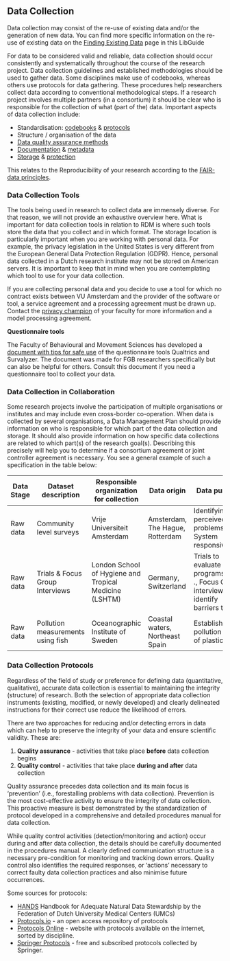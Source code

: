 ## Data Collection

Data collection may consist of the re-use of existing data and/or the generation of new data. You can find more specific information on the re-use of existing data on the [Finding Existing Data](http://libguides.vu.nl/researchdata/finding-existing-data) page in this LibGuide

For data to be considered valid and reliable, data collection should occur consistently and systematically throughout the course of the research project. Data collection guidelines and established methodologies should be used to gather data. Some disciplines make use of codebooks, whereas others use protocols for data gathering. These procedures help researchers collect data according to conventional methodological steps. If a research project involves multiple partners (in a consortium) it should be clear who is responsible for the collection of what (part of the) data. Important aspects of data collection include:

*   Standardisation: [codebooks](https://libguides.vu.nl/rdm/codebooks) & [protocols](https://libguides.vu.nl/rdm/data-collection#s-lg-box-wrapper-17896154)
*   Structure / organisation of the data
*   [Data quality assurance methods](https://libguides.vu.nl/rdm/data-processing)
*   [Documentation](http://libguides.vu.nl/rdm/data-documentation) & [metadata](http://libguides.vu.nl/rdm/metadata)
*   [Storage](http://libguides.vu.nl/rdm/data-storage) & [protection](http://libguides.vu.nl/rdm/data-protection)

This relates to the Reproducibility of your research according to the [FAIR-data principles](//libguides.vu.nl/rdm/overview#s-lg-box-wrapper-17896126).

### Data Collection Tools

The tools being used in research to collect data are immensely diverse. For that reason, we will not provide an exhaustive overview here. What is important for data collection tools in relation to RDM is where such tools store the data that you collect and in which format. The storage location is particularly important when you are working with personal data. For example, the privacy legislation in the United States is very different from the European General Data Protection Regulation (GDPR). Hence, personal data collected in a Dutch research institute may not be stored on American servers. It is important to keep that in mind when you are contemplating which tool to use for your data collection.

If you are collecting personal data and you decide to use a tool for which no contract exists between VU Amsterdam and the provider of the software or tool, a service agreement and a processing agreement must be drawn up. Contact the [](https://vu.nl/en/about-vu/more-about/off-campus-access)[privacy champion](https://vu.nl/en/employee/privacy-and-information-security/privacy-champions-information) of your faculty for more information and a model processing agreement.

**Questionnaire tools**

The Faculty of Behavioural and Movement Sciences has developed a [document with tips for safe use](https://fgb-rdm.nl/Images/Secure_Use_of_Questionnaire_Tools.pdf) of the questionnaire tools Qualtrics and Survalyzer. The document was made for FGB researchers specifically but can also be helpful for others. Consult this document if you need a questionnaire tool to collect your data.


### Data Collection in Collaboration

Some research projects involve the participation of multiple organisations or institutes and may include even cross-border co-operation. When data is collected by several organisations, a Data Management Plan should provide information on who is responsible for which part of the data collection and storage. It should also provide information on how specific data collections are related to which part(s) of the research goal(s). Describing this precisely will help you to determine if a consortium agreement or joint controller agreement is necessary. You see a general example of such a specification in the table below:

| Data Stage | Dataset description                 | Responsible organization for collection                | Data origin                     | Data purpose                                                                               |
|------------|-------------------------------------|--------------------------------------------------------|---------------------------------|--------------------------------------------------------------------------------------------|
| Raw data   | Community level surveys             | Vrije Universiteit Amsterdam                           | Amsterdam, The Hague, Rotterdam | Identifying perceived problems, System responsiveness                                      |
| Raw data   | Trials &amp; Focus Group Interviews | London School of Hygiene and Tropical Medicine (LSHTM) | Germany, Switzerland            | Trials to evaluate programs on . . ., Focus Group interviews to identify barriers to . . . |
| Raw data   | Pollution measurements using fish   | Oceanographic Institute of Sweden                      | Coastal waters, Northeast Spain | Establish pollution levels of plastic                                                      |


### Data Collection Protocols

Regardless of the field of study or preference for defining data (quantitative, qualitative), accurate data collection is essential to maintaining the integrity (structure) of research. Both the selection of appropriate data collection instruments (existing, modified, or newly developed) and clearly delineated instructions for their correct use reduce the likelihood of errors.

There are two approaches for reducing and/or detecting errors in data which can help to preserve the integrity of your data and ensure scientific validity. These are:

1.  **Quality assurance** - activities that take place **before** data collection begins
2.  **Quality control** - activities that take place **during and after** data collection

Quality assurance precedes data collection and its main focus is 'prevention' (i.e., forestalling problems with data collection). Prevention is the most cost-effective activity to ensure the integrity of data collection. This proactive measure is best demonstrated by the standardization of protocol developed in a comprehensive and detailed procedures manual for data collection.

While quality control activities (detection/monitoring and action) occur during and after data collection, the details should be carefully documented in the procedures manual. A clearly defined communication structure is a necessary pre-condition for monitoring and tracking down errors. Quality control also identifies the required responses, or ‘actions’ necessary to correct faulty data collection practices and also minimise future occurrences.

Some sources for protocols:

*   [HANDS](https://data4lifesciences.nl/hands2/data-stewardship/) Handbook for Adequate Natural Data Stewardship by the Federation of Dutch University Medical Centers (UMCs)
*   [Protocols.io](https://www.protocols.io/) - an open access repository of protocols
*   [Protocols Online](http://www.protocol-online.org/) - website with protocols available on the internet, sorted by discipline.
*   [Springer Protocols](https://experiments.springernature.com/) - free and subscribed protocols collected by Springer.
